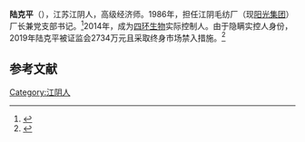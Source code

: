 '''陆克平'''（{{bd|1944年|11月}}），江苏江阴人，高级经济师。1986年，担任江阴毛纺厂（现[[阳光集团|阳光集团]]）厂长兼党支部书记。<ref>{{cite web |title=毛纺巨子陆克平：阳光集团和毛纺业发展的领路人 |url=http://finance.ifeng.com/c/7xjGZu7bFq0 |website=finance.ifeng.com |access-date=2020-07-14 |archive-date=2020-07-16 |archive-url=https://web.archive.org/web/20200716123943/https://finance.ifeng.com/c/7xjGZu7bFq0 |dead-url=no }}</ref>2014年，成为[[四环生物|四环生物]]实际控制人。由于隐瞒实控人身份，2019年陆克平被证监会2734万元且采取终身市场禁入措施。<ref>{{cite web |title=阳光系掌门人陆克平隐秘资本局：曝四环生物棋子身份 |url=http://finance.sina.com.cn/stock/s/2019-09-23/doc-iicezzrq7866764.shtml |website=finance.sina.com.cn |date=2019-09-23 |access-date=2020-07-14 |archive-date=2019-10-05 |archive-url=https://web.archive.org/web/20191005081224/https://finance.sina.com.cn/stock/s/2019-09-23/doc-iicezzrq7866764.shtml |dead-url=no }}</ref>

==参考文献==
{{reflist}}

{{bio-stub}}
[[Category:江阴人|Category:江阴人]]